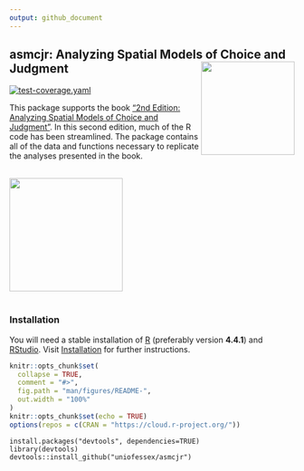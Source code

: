 ```yaml
---
output: github_document
---
```


## asmcjr: Analyzing Spatial Models of Choice and Judgment <img src="man/figures/logo.png" width="165" align="right" /> <br /> 

[![test-coverage.yaml](https://github.com/uniofessex/asmcjr/actions/workflows/test-coverage.yaml/badge.svg)](https://github.com/uniofessex/asmcjr/actions/workflows/test-coverage.yaml)  
  
This package supports the book ["2nd Edition: Analyzing Spatial Models of Choice and Judgment"](https://www.routledge.com/Analyzing-Spatial-Models-of-Choice-and-Judgment/II-Bakker-Carroll-Hare-Poole-Rosenthal/p/book/9781138715332). In this second edition, much of the R code has been streamlined. The package contains all of the data and functions necessary to replicate the analyses presented in the book.

<br />
<img src="https://raw.githack.com/uniofessex/asmcjr/master/man/figures/book.jpg" width="200" align="center" />  
&nbsp;

### Installation
You will need a stable installation of [R](https://cran.r-project.org/mirrors.html) (preferably version __4.4.1__) and [RStudio](https://rstudio.com/products/rstudio/download/#download). Visit [Installation](articles/installation.html) for further instructions.


<!-- README.md is generated from README.Rmd. Please edit that file -->

```r
knitr::opts_chunk$set(
  collapse = TRUE,
  comment = "#>",
  fig.path = "man/figures/README-",
  out.width = "100%"
)
knitr::opts_chunk$set(echo = TRUE)
options(repos = c(CRAN = "https://cloud.r-project.org/"))
```

```
install.packages("devtools", dependencies=TRUE)
library(devtools)
devtools::install_github("uniofessex/asmcjr")
```


